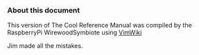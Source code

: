=== About this document ===

This version of The Cool Reference Manual was compiled by the RaspberryPi WirewoodSymbiote using [[https://code.google.com/p/vimwiki/|VimWiki]]

Jim made all the mistakes.
